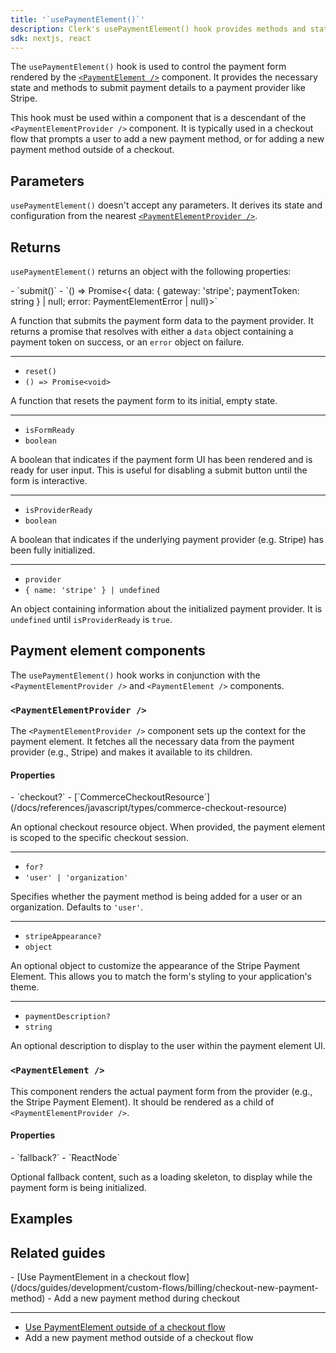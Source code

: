 ```yaml
---
title: '`usePaymentElement()`'
description: Clerk's usePaymentElement() hook provides methods and state for interacting with a payment form.
sdk: nextjs, react
---
```


<Include src="_partials/billing/api-experimental" />

The `usePaymentElement()` hook is used to control the payment form rendered by the [`<PaymentElement />`](#payment-element) component. It provides the necessary state and methods to submit payment details to a payment provider like Stripe.

This hook must be used within a component that is a descendant of the `<PaymentElementProvider />` component. It is typically used in a checkout flow that prompts a user to add a new payment method, or for adding a new payment method outside of a checkout.

## Parameters

`usePaymentElement()` doesn't accept any parameters. It derives its state and configuration from the nearest [`<PaymentElementProvider />`](#payment-element-provider).

## Returns

`usePaymentElement()` returns an object with the following properties:

<Properties>
  - `submit()`
  - `() => Promise<{ data: { gateway: 'stripe'; paymentToken: string } | null; error: PaymentElementError | null}>`

  A function that submits the payment form data to the payment provider. It returns a promise that resolves with either a `data` object containing a payment token on success, or an `error` object on failure.

  ---

  - `reset()`
  - `() => Promise<void>`

  A function that resets the payment form to its initial, empty state.

  ---

  - `isFormReady`
  - `boolean`

  A boolean that indicates if the payment form UI has been rendered and is ready for user input. This is useful for disabling a submit button until the form is interactive.

  ---

  - `isProviderReady`
  - `boolean`

  A boolean that indicates if the underlying payment provider (e.g. Stripe) has been fully initialized.

  ---

  - `provider`
  - `{ name: 'stripe' } | undefined`

  An object containing information about the initialized payment provider. It is `undefined` until `isProviderReady` is `true`.
</Properties>

## Payment element components

The `usePaymentElement()` hook works in conjunction with the `<PaymentElementProvider />` and `<PaymentElement />` components.

### `<PaymentElementProvider />`

The `<PaymentElementProvider />` component sets up the context for the payment element. It fetches all the necessary data from the payment provider (e.g., Stripe) and makes it available to its children.

#### Properties

<Properties>
  - `checkout?`
  - [`CommerceCheckoutResource`](/docs/references/javascript/types/commerce-checkout-resource)

  An optional checkout resource object. When provided, the payment element is scoped to the specific checkout session.

  ---

  - `for?`
  - `'user' | 'organization'`

  Specifies whether the payment method is being added for a user or an organization. Defaults to `'user'`.

  ---

  - `stripeAppearance?`
  - `object`

  An optional object to customize the appearance of the Stripe Payment Element. This allows you to match the form's styling to your application's theme.

  ---

  - `paymentDescription?`
  - `string`

  An optional description to display to the user within the payment element UI.
</Properties>

### `<PaymentElement />`

This component renders the actual payment form from the provider (e.g., the Stripe Payment Element). It should be rendered as a child of `<PaymentElementProvider />`.

#### Properties

<Properties>
  - `fallback?`
  - `ReactNode`

  Optional fallback content, such as a loading skeleton, to display while the payment form is being initialized.
</Properties>

## Examples

<Include src="_partials/billing/add-new-payment-method" />

## Related guides

<Cards>
  - [Use PaymentElement in a checkout flow](/docs/guides/development/custom-flows/billing/checkout-new-payment-method)
  - Add a new payment method during checkout

  ---

  - [Use PaymentElement outside of a checkout flow](/docs/guides/development/custom-flows/billing/add-new-payment-method)
  - Add a new payment method outside of a checkout flow
</Cards>

